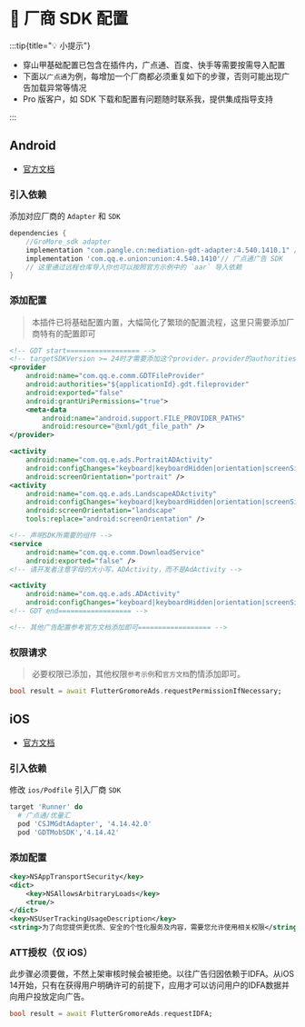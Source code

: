 # 🦺 厂商 SDK 配置

:::tip{title="💡 小提示"}

 - 穿山甲基础配置已包含在插件内，广点通、百度、快手等需要按需导入配置
 - 下面以`广点通`为例，每增加一个厂商都必须重复如下的步骤，否则可能出现广告加载异常等情况
 - Pro 版客户，如 SDK 下载和配置有问题随时联系我，提供集成指导支持

:::

## Android

- [官方文档](https://www.csjplatform.com/union/media/union/download/detail?id=142&docId=27562&osType=android)

### 引入依赖

添加对应厂商的 `Adapter` 和 `SDK` 

```gradle title="example/android/app/build.gradle"
dependencies {
    //GroMore_sdk adapter
    implementation "com.pangle.cn:mediation-gdt-adapter:4.540.1410.1" //gdt adapter
    implementation 'com.qq.e.union:union:4.540.1410'// 广点通广告 SDK
    // 这里通过远程仓库导入你也可以按照官方示例中的 `aar` 导入依赖
}
```

### 添加配置

> 本插件已将基础配置内置，大幅简化了繁琐的配置流程，这里只需要添加厂商特有的配置即可

```xml title="example/android/app/src/main/AndroidManifest.xml"
<!-- GDT start================== -->
<!-- targetSDKVersion >= 24时才需要添加这个provider。provider的authorities属性的值为${applicationId}.fileprovider，请开发者根据自己的${applicationId}来设置这个值，例如本例中applicationId为"com.qq.e.union.demo"。 -->
<provider
    android:name="com.qq.e.comm.GDTFileProvider"
    android:authorities="${applicationId}.gdt.fileprovider"
    android:exported="false"
    android:grantUriPermissions="true">
    <meta-data
        android:name="android.support.FILE_PROVIDER_PATHS"
        android:resource="@xml/gdt_file_path" />
</provider>

<activity
    android:name="com.qq.e.ads.PortraitADActivity"
    android:configChanges="keyboard|keyboardHidden|orientation|screenSize"
    android:screenOrientation="portrait" />
<activity
    android:name="com.qq.e.ads.LandscapeADActivity"
    android:configChanges="keyboard|keyboardHidden|orientation|screenSize"
    android:screenOrientation="landscape"
    tools:replace="android:screenOrientation" />

<!-- 声明SDK所需要的组件 -->
<service
    android:name="com.qq.e.comm.DownloadService"
    android:exported="false" />
<!-- 请开发者注意字母的大小写，ADActivity，而不是AdActivity -->

<activity
    android:name="com.qq.e.ads.ADActivity"
    android:configChanges="keyboard|keyboardHidden|orientation|screenSize" />
<!-- GDT end================== -->

<!-- 其他广告配置参考官方文档添加即可================== -->	
```

### 权限请求

> 必要权限已添加，其他权限`参考示例`和`官方文档`酌情添加即可。

```dart title="example/pages/home_page.dart"
bool result = await FlutterGromoreAds.requestPermissionIfNecessary;
```

## iOS

- [官方文档](https://www.csjplatform.com/union/media/union/download/detail?id=143&docId=27487&osType=ios)

### 引入依赖

修改 `ios/Podfile` 引入厂商 `SDK`

```ruby {3,4} title="example/ios/Podfile"
target 'Runner' do
  # 广点通/优量汇
  pod 'CSJMGdtAdapter', '4.14.42.0'
  pod 'GDTMobSDK','4.14.42'
```

### 添加配置
```xml title="example/ios/Runner/Info.plist"
<key>NSAppTransportSecurity</key>
<dict>
    <key>NSAllowsArbitraryLoads</key>
    <true/>
</dict>
<key>NSUserTrackingUsageDescription</key>
<string>为了向您提供更优质、安全的个性化服务及内容，需要您允许使用相关权限</string>
```

### ATT授权（仅 iOS）
此步骤必须要做，不然上架审核时候会被拒绝。以往广告归因依赖于IDFA。从iOS 14开始，只有在获得用户明确许可的前提下，应用才可以访问用户的IDFA数据并向用户投放定向广告。

```dart title="example/pages/home_page.dart"
bool result = await FlutterGromoreAds.requestIDFA;
```